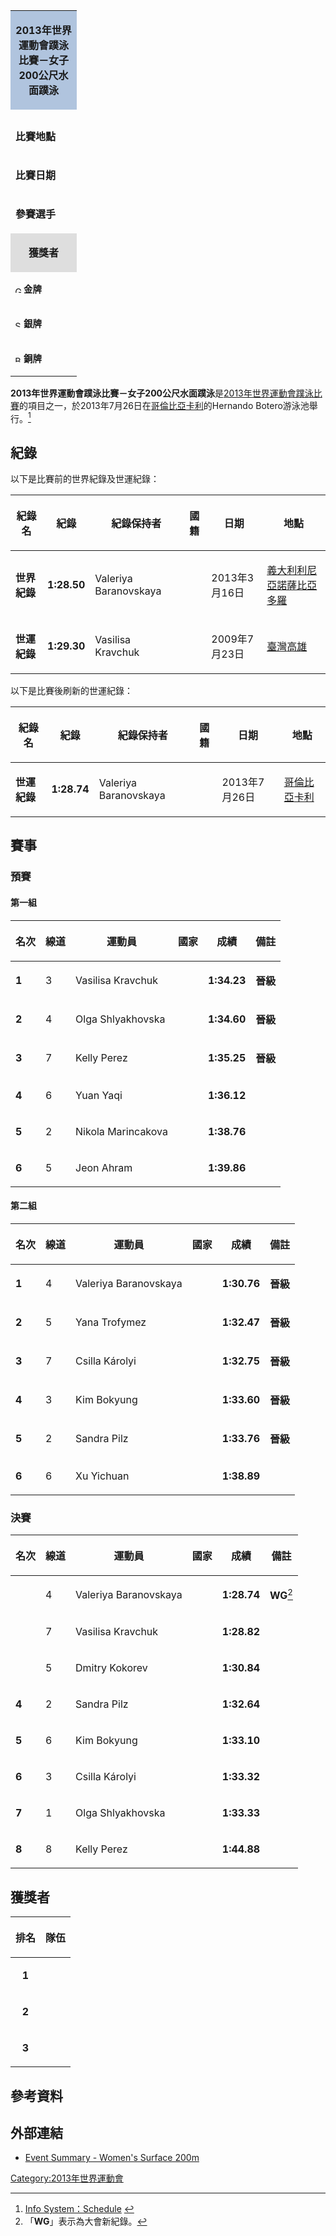 {| class="toccolours" style="float: right; margin: 0 0 1em 1em; font-size: 90%;" width=220px
| colspan="2"  style="background:#b0c4de; text-align:center; height:30px;"| '''2013年世界運動會蹼泳比賽－女子200公尺水面蹼泳'''
|-
|colspan="2" style="text-align: center;"|
|- style="vertical-align:top;"
|colspan=2|
|- style="vertical-align:top;"
| '''比賽地點'''
| {{flag|COL}}[[卡利|卡利]]
|- style="vertical-align:top;"
| '''比賽日期'''
| 2013年7月26日
|- style="vertical-align:top;"
|width=90|'''參賽選手'''
| 12
|-
|colspan="2" style="background: #dedede; text-align: center;"|'''獲獎者'''
|- style="vertical-align:top;" 
|  style="font-size:90%; width:90px;"|[[Image:Gold_medal_blank.svg|10px]] '''金牌'''
| {{flagIOC2athlete|Valeriya Baranovskaya|RUS|2013年世界運動會}}
|-
|  style="font-size:90%; width:90px;"|[[Image:Silver_medal_blank.svg|10px]] '''銀牌'''
| {{flagIOC2athlete|Vasilisa Kravchuk|RUS|2013年世界運動會}}
|-
|  style="font-size:90%; width:90px;"|[[Image:Bronze_medal_blank.svg|10px]] '''銅牌'''
| {{flagIOC2athlete|Yana Trofymez|UKR|2013年世界運動會}}
|}

'''2013年世界運動會蹼泳比賽－女子200公尺水面蹼泳'''是[[2013年世界運動會蹼泳比賽|2013年世界運動會蹼泳比賽]]的項目之一，於2013年7月26日在[[哥倫比亞|哥倫比亞]][[卡利|卡利]]的Hernando Botero游泳池舉行。<ref>[http://worldgames2013.sportresult.com/NH/en/300 Info System：Schedule] {{Wayback|url=http://worldgames2013.sportresult.com/NH/en/300 |date=20201123162148 }} {{en icon}}</ref>

== 紀錄 ==
以下是比賽前的世界紀錄及世運紀錄：
{|class="wikitable sortable" style="font-size:85%;border:1px"
|-
!紀錄名
!紀錄
!紀錄保持者
!國籍
!日期
!地點
|-
|'''世界紀錄'''
|'''1:28.50'''
|Valeriya Baranovskaya
|{{RUS}}
|2013年3月16日
|[[義大利|義大利]][[利尼亞諾薩比亞多羅|利尼亞諾薩比亞多羅]]
|-
|'''世運紀錄'''
|'''1:29.30'''
|Vasilisa Kravchuk
|{{RUS}}
|2009年7月23日
|[[臺灣|臺灣]][[高雄|高雄]]
|}

以下是比賽後刷新的世運紀錄：
{|class="wikitable sortable" style="font-size:85%;border:1px"
|-
!紀錄名
!紀錄
!紀錄保持者
!國籍
!日期
!地點
|-
|'''世運紀錄'''
|'''1:28.74'''
|Valeriya Baranovskaya
|{{RUS}}
|2013年7月26日
|[[哥倫比亞|哥倫比亞]][[卡利|卡利]]
|}

== 賽事 ==
=== 預賽 ===
==== 第一組 ====
{| class="wikitable sortable" style="text-align:center; font-size:90%" 
|-
! 名次 !! 線道 !! 運動員 !! 國家 !! 成績 !! 備註
|- bgcolor=ccffcc
| '''1''' || 3 ||align=left|Vasilisa Kravchuk||align=left| {{flagIOC2|RUS|2013年世界運動會}} || '''1:34.23''' || '''晉級'''
|- bgcolor=ccffcc
| '''2''' || 4 ||align=left|Olga Shlyakhovska||align=left| {{flagIOC2|UKR|2013年世界運動會}} || '''1:34.60''' || '''晉級'''
|- bgcolor=ccffcc
| '''3''' || 7 ||align=left|Kelly Perez||align=left| {{flagIOC2|COL|2013年世界運動會}} || '''1:35.25''' || '''晉級'''
|- 
| '''4''' || 6 ||align=left|Yuan Yaqi||align=left| {{flagIOC2|CHN|2013年世界運動會}} || '''1:36.12''' || 
|- 
| '''5''' || 2 ||align=left|Nikola Marincakova||align=left| {{flagIOC2|SVK|2013年世界運動會}} || '''1:38.76''' || 
|-
| '''6''' || 5 ||align=left|Jeon Ahram||align=left| {{flagIOC2|KOR|2013年世界運動會}} || '''1:39.86''' ||
|}

==== 第二組 ====
{| class="wikitable sortable" style="text-align:center; font-size:90%" 
|-
! 名次 !! 線道 !! 運動員 !! 國家 !! 成績 !! 備註
|- bgcolor=ccffcc
| '''1''' || 4 ||align=left|Valeriya Baranovskaya||align=left| {{flagIOC2|RUS|2013年世界運動會}} || '''1:30.76''' || '''晉級'''
|- bgcolor=ccffcc
| '''2''' || 5 ||align=left|Yana Trofymez||align=left| {{flagIOC2|UKR|2013年世界運動會}} || '''1:32.47''' || '''晉級'''
|- bgcolor=ccffcc
| '''3''' || 7 ||align=left|Csilla Károlyi||align=left| {{flagIOC2|HUN|2013年世界運動會}} || '''1:32.75''' || '''晉級'''
|- bgcolor=ccffcc
| '''4''' || 3 ||align=left|Kim Bokyung||align=left| {{flagIOC2|KOR|2013年世界運動會}} || '''1:33.60''' || '''晉級'''
|- bgcolor=ccffcc 
| '''5''' || 2 ||align=left|Sandra Pilz||align=left| {{flagIOC2|GER|2013年世界運動會}} || '''1:33.76''' || '''晉級'''
|-
| '''6''' || 6 ||align=left|Xu Yichuan||align=left| {{flagIOC2|CHN|2013年世界運動會}} || '''1:38.89''' || 
|}

=== 決賽 ===
{| class="wikitable sortable" style="text-align:center; font-size:90%" 
|-
! 名次 !! 線道 !! 運動員 !! 國家 !! 成績 !! 備註
|- 
| {{gold1}} || 4 ||align=left|Valeriya Baranovskaya||align=left| {{flagIOC2|RUS|2013年世界運動會}} || '''1:28.74''' || '''WG'''<ref>「'''WG'''」表示為大會新紀錄。</ref>
|- 
| {{silver2}} || 7 ||align=left|Vasilisa Kravchuk||align=left| {{flagIOC2|RUS|2013年世界運動會}} || '''1:28.82''' || 
|- 
| {{bronze3}} || 5 ||align=left|Dmitry Kokorev||align=left| {{flagIOC2|UKR|2013年世界運動會}} || '''1:30.84''' || 
|- 
| '''4''' || 2 ||align=left|Sandra Pilz||align=left| {{flagIOC2|GER|2013年世界運動會}} || '''1:32.64''' || 
|- 
| '''5''' || 6 ||align=left|Kim Bokyung||align=left| {{flagIOC2|KOR|2013年世界運動會}} || '''1:33.10''' || 
|-
| '''6''' || 3 ||align=left|Csilla Károlyi||align=left| {{flagIOC2|HUN|2013年世界運動會}} || '''1:33.32''' ||
|- 
| '''7''' || 1 ||align=left|Olga Shlyakhovska||align=left| {{flagIOC2|UKR|2013年世界運動會}} || '''1:33.33''' || 
|- 
| '''8''' || 8 ||align=left|Kelly Perez||align=left| {{flagIOC2|COL|2013年世界運動會}} || '''1:44.88''' || 
|}

== 獲獎者 ==
{| class="wikitable" style="margin: 0 auto;"
|-
!排名
!隊伍
|- bgcolor=gold
|align=center|'''1'''
|align=left|{{flagIOC2athlete|[[Valeriya_Baranovskaya|Valeriya Baranovskaya]]|RUS|2013年世界運動會}}
|- bgcolor=silver
|align=center|'''2'''
|align=left|{{flagIOC2athlete|[[Vasilisa_Kravchuk|Vasilisa Kravchuk]]|RUS|2013年世界運動會}}
|- bgcolor=#cc9966
|align=center|'''3'''
|align=left|{{flagIOC2athlete|[[Yana_Trofymez|Yana Trofymez]]|UKR|2013年世界運動會}}
|}

== 參考資料 ==
{{reflist}}

== 外部連結 ==
* [http://worldgames2013.sportresult.com/NH/en/300/Comp/Info/FN/EventSummary/FNW012000 Event Summary - Women's Surface 200m]{{Wayback|url=http://worldgames2013.sportresult.com/NH/en/300/Comp/Info/FN/EventSummary/FNW012000 |date=20181005114150 }} {{en icon}}

[[Category:2013年世界運動會|Category:2013年世界運動會]]